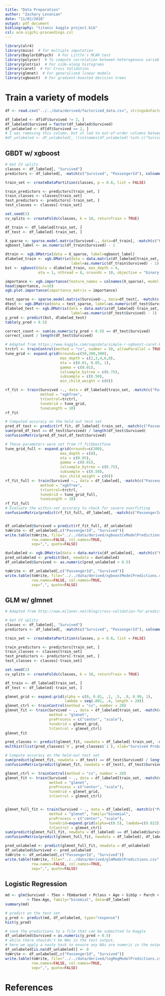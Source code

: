 ```yaml
---
title: "Data Preparation"
author: "Zachary Levonian"
date: "11/02/2018"
output: pdf_document
bibliography: "titanic kaggle project.bib"
csl: acm-sigchi-proceedings.csl
---
```


```r
library(alr4)
library(mice)  # for multiple imputation
library(BaylorEdPsych)  # For Little's MCAR test
library(polycor)  # To compute correlation between heterogenous variables
library(plotrix)  # For side-along histograms
library(caret)  # For Cross Validation
library(glmnet)  # For generalized linear models
library(xgboost)  # For gradient-boosted decision trees
```

# Train a variety of models

```r
df <- read.csv("../../data/derived/factorized_data.csv", stringsAsFactors=TRUE)
```


```r
df_labeled <- df[df$Survived != 2, ]
df_labeled$Survived = factor(df_labeled$Survived)
df_unlabeled <- df[df$Survived == 2, ]
# I was removing this column, but it led to out-of-order columns between labeled and unlabeled data
#df_unlabeled <- df_unlabeled[, !(colnames(df_unlabeled) %in% c("Survived"))]
```

## GBDT w/ xgboost

```r
# Get CV splits
classes <- df_labeled[, "Survived"]
predictors <- df_labeled[, -match(c("Survived", "PassengerId"), colnames(df))]

train_set <- createDataPartition(classes, p = 0.8, list = FALSE)

train_predictors <- predictors[train_set, ]
train_classes <- classes[train_set]
test_predictors <- predictors[-train_set, ]
test_classes <- classes[-train_set]

set.seed(1)
cv_splits <- createFolds(classes, k = 10, returnTrain = TRUE)

df_train <- df_labeled[train_set, ]
df_test <- df_labeled[-train_set, ]

X_sparse <- sparse.model.matrix(Survived~., data=df_train[, -match(c("PassengerId"), colnames(df))])
xgboost_label <- as.numeric(df_train$Survived) - 1

dtrain <- xgb.DMatrix(data = X_sparse, label=xgboost_label)
dlabeled_train <- xgb.DMatrix(data = data.matrix(df_labeled[train_set, -match(c("PassengerId", "Survived"), colnames(df))]),
                              label=as.numeric(df_train$Survived) - 1)
bst <- xgboost(data = dlabeled_train, max_depth = 4,
               eta = 1, nthread = 8, nrounds = 10, objective = "binary:logistic")

importance <- xgb.importance(feature_names = colnames(X_sparse), model = bst)
head(importance, n=10)
xgb.plot.importance(importance_matrix = importance)

test_sparse <- sparse.model.matrix(Survived~., data=df_test[, -match(c("PassengerId"), colnames(df))])
dtest <- xgb.DMatrix(data = test_sparse, label=as.numeric(df_test$Survived) - 1)
dlabeled_test <- xgb.DMatrix(data = data.matrix(df_labeled[-train_set, -match(c("PassengerId", "Survived"), colnames(df))]),
                              label=as.numeric(df_test$Survived) - 1)
y_pred <- predict(bst, dlabeled_test)
table(y_pred > 0.5)

correct_count <- sum(as.numeric(y_pred > 0.5) == df_test$Survived)
correct_count / length(df_test$Survived)
```

```r
# Adapted from https://www.kaggle.com/nagsdata/simple-r-xgboost-caret-kernel
trctrl <- trainControl(method = "cv", number = 50, allowParallel = TRUE)
tune_grid <- expand.grid(nrounds=c(50,200,300),
                         max_depth = c(2,3,4,6,8),
                         eta = c(0.01, 0.05, 1),
                         gamma = c(0.01),
                         colsample_bytree = c(0.75),
                         subsample = c(0.50),
                         min_child_weight = c(0))

rf_fit <- train(Survived ~., data = df_labeled[train_set, -match(c("PassengerId"), colnames(df))], 
                method = "xgbTree",
                trControl=trctrl,
                tuneGrid = tune_grid,
                tuneLength = 10)
rf_fit

# Computed accuracy on the held out test set
pred_df_test <- predict(rf_fit, df_labeled[-train_set, -match(c("PassengerId", "Survived"), colnames(df))])
sum(pred_df_test == df_test$Survived) / length(df_test$Survived)
confusionMatrix(pred_df_test,df_test$Survived)

# These parameters were set from rf_fit$bestTune
tune_grid_full <- expand.grid(nrounds=c(200),
                         max_depth = c(8),
                         eta = c(0.05),
                         gamma = c(0.01),
                         colsample_bytree = c(0.75),
                         subsample = c(0.50),
                         min_child_weight = c(0))
rf_fit_full <- train(Survived ~., data = df_labeled[, -match(c("PassengerId"), colnames(df))], 
                method = "xgbTree",
                trControl=trctrl,
                tuneGrid = tune_grid_full,
                tuneLength = 10)
rf_fit_full
# Evaluate the within-set accuracy to check for severe overfitting
confusionMatrix(predict(rf_fit_full, df_labeled[, -match(c("PassengerId", "Survived"), colnames(df))]), df_labeled$Survived)


df_unlabeled$Survived = predict(rf_fit_full, df_unlabeled)
toWrite <- df_unlabeled[,c("PassengerId", "Survived")]
write.table(toWrite, file="../../data/derived/xgboostCvModelPredictions.csv", 
            row.names=FALSE, col.names=TRUE, 
            sep=",", quote=FALSE)
```


```r
dunlabeled <- xgb.DMatrix(data = data.matrix(df_unlabeled[, -match(c("PassengerId", "Survived"), colnames(df))]))
pred_unlabeled <- predict(bst, newdata = dunlabeled)
df_unlabeled$Survived <- as.numeric(pred_unlabeled > 0.5)

toWrite <- df_unlabeled[,c("PassengerId", "Survived")]
write.table(toWrite, file="../../data/derived/xgboostModelPredictions.csv", 
            row.names=FALSE, col.names=TRUE, 
            sep=",", quote=FALSE)
```

## GLM w/ glmnet

```r
# Adapted from http://www.milanor.net/blog/cross-validation-for-predictive-analytics-using-r/

# Get CV splits
classes <- df_labeled[, "Survived"]
predictors <- df_labeled[, -match(c("Survived", "PassengerId"), colnames(df))]

train_set <- createDataPartition(classes, p = 0.8, list = FALSE)

train_predictors <- predictors[train_set, ]
train_classes <- classes[train_set]
test_predictors <- predictors[-train_set, ]
test_classes <- classes[-train_set]

set.seed(1)
cv_splits <- createFolds(classes, k = 10, returnTrain = TRUE)

df_train <- df_labeled[train_set, ]
df_test <- df_labeled[-train_set, ]

glmnet_grid <- expand.grid(alpha = c(0, 0.01, .1, .5, .9, 0.99, 1),
                           lambda = seq(.001, .4, length = 20))
glmnet_ctrl <- trainControl(method = "cv", number = 20)
glmnet_fit <- train(Survived ~ ., data = df_labeled[train_set, -match(c("PassengerId"), colnames(df))],
                    method = "glmnet",
                    preProcess = c("center", "scale"),
                    tuneGrid = glmnet_grid,
                    trControl = glmnet_ctrl)
glmnet_fit
```

```r
pred_classes <- predict(glmnet_fit, newdata = df_labeled[-train_set, -match(c("PassengerId"), colnames(df))], type="prob")
multhist(list(pred_classes$`0`, pred_classes$`1`), xlab="Survived Probability", ylab="Count")

# Compute accuracy on the held-out test set
sum(predict(glmnet_fit, newdata = df_test) == df_test$Survived) / length(df_test$Survived)
confusionMatrix(predict(glmnet_fit, newdata = df_test), df_test$Survived)

```

```r
glmnet_ctrl <- trainControl(method = "cv", number = 20)
glmnet_fit <- train(Survived ~ ., data = df_labeled[train_set, -match(c("PassengerId"), colnames(df))],
                    method = "glmnet",
                    preProcess = c("center", "scale"),
                    tuneGrid = glmnet_grid,
                    trControl = glmnet_ctrl)


glmnet_full_fit <- train(Survived ~ ., data = df_labeled[, -match(c("PassengerId"), colnames(df))],
                    method = "glmnet", family="binomial",
                    preProcess = c("center", "scale"),
                    tuneGrid=expand.grid(alpha=c(0.5), lambda=c(0.022)),
                    trControl = glmnet_ctrl)
sum(predict(glmnet_full_fit, newdata = df_labeled) == df_labeled$Survived) / length(df_labeled$Survived)
confusionMatrix(predict(glmnet_full_fit, newdata = df_labeled), df_labeled$Survived)

pred_unlabeled <- predict(glmnet_full_fit, newdata = df_unlabeled)
df_unlabeled$Survived <- pred_unlabeled
toWrite <- df_unlabeled[,c("PassengerId", "Survived")]
write.table(toWrite, file="../../data/derived/glmModelPredictions.csv", 
            row.names=FALSE, col.names=TRUE, 
            sep=",", quote=FALSE)
```

## Logistic Regression

```r
md <- glm(Survived ~ fSex + fEmbarked + Pclass + Age + SibSp + Parch + Fare + name_title + name_word_length:name_char_length + cabin_first_letter + ticket_category
          + fSex:Age, family="binomial", data=df_labeled)
summary(md)
```


```r
# predict on the test set
y_pred <- predict(md, df_unlabeled, type="response")
hist(y_pred)
```

```r
# save the predictions to a file that can be submitted to Kaggle
df_unlabeled$Survived = as.numeric(y_pred > 0.5)
# while there shouldn't be NAs in the test output, 
# here we apply a nasty hack to ensure any NAs are numeric in the output
df_unlabeled[is.na(df_unlabeled)] <- 0
toWrite <- df_unlabeled[,c("PassengerId", "Survived")]
write.table(toWrite, file="../../data/derived/logRegModelPredictions.csv", 
            row.names=FALSE, col.names=TRUE, 
            sep=",", quote=FALSE)
```

# References
